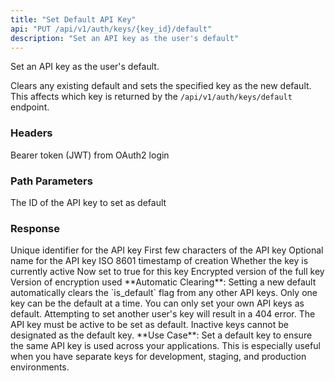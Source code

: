 ```yaml
---
title: "Set Default API Key"
api: "PUT /api/v1/auth/keys/{key_id}/default"
description: "Set an API key as the user's default"
---
```


Set an API key as the user's default.

Clears any existing default and sets the specified key as the new default. This affects which key is returned by the `/api/v1/auth/keys/default` endpoint.

### Headers

<ParamField header="Authorization" type="string" required>
  Bearer token (JWT) from OAuth2 login
</ParamField>

### Path Parameters

<ParamField path="key_id" type="integer" required>
  The ID of the API key to set as default
</ParamField>

### Response

<ResponseField name="id" type="integer">
  Unique identifier for the API key
</ResponseField>

<ResponseField name="key_prefix" type="string">
  First few characters of the API key
</ResponseField>

<ResponseField name="name" type="string">
  Optional name for the API key
</ResponseField>

<ResponseField name="created_at" type="string">
  ISO 8601 timestamp of creation
</ResponseField>

<ResponseField name="is_active" type="boolean">
  Whether the key is currently active
</ResponseField>

<ResponseField name="is_default" type="boolean">
  Now set to true for this key
</ResponseField>

<ResponseField name="encrypted_key" type="string">
  Encrypted version of the full key
</ResponseField>

<ResponseField name="encryption_version" type="integer">
  Version of encryption used
</ResponseField>


<Info>
  **Automatic Clearing**: Setting a new default automatically clears the `is_default` flag from any other API keys. Only one key can be the default at a time.
</Info>

<Warning>
  You can only set your own API keys as default. Attempting to set another user's key will result in a 404 error.
</Warning>

<Note>
  The API key must be active to be set as default. Inactive keys cannot be designated as the default key.
</Note>

<Tip>
  **Use Case**: Set a default key to ensure the same API key is used across your applications. This is especially useful when you have separate keys for development, staging, and production environments.
</Tip>

